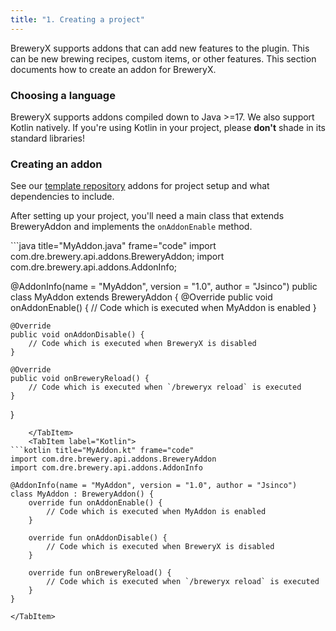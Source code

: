 ```yaml
---
title: "1. Creating a project"
---
```




BreweryX supports addons that can add new features to the plugin. 
This can be new brewing recipes, custom items, or other features. 
This section documents how to create an addon for BreweryX.

### Choosing a language

BreweryX supports addons compiled down to Java >=17. We also support Kotlin natively.
If you're using Kotlin in your project, please **don't** shade in its standard libraries!

### Creating an addon

See our [template repository](https://github.com/BreweryTeam/ExampleBreweryAddon) addons for project setup and what dependencies to include.

After setting up your project, you'll need a main class that extends BreweryAddon and implements the `onAddonEnable` method.


<Tabs syncKey="addon-mainclass">
    <TabItem label="Java">
```java title="MyAddon.java" frame="code"
import com.dre.brewery.api.addons.BreweryAddon;
import com.dre.brewery.api.addons.AddonInfo;    

@AddonInfo(name = "MyAddon", version = "1.0", author = "Jsinco")
public class MyAddon extends BreweryAddon {
    @Override
    public void onAddonEnable() {
        // Code which is executed when MyAddon is enabled
    }

    @Override
    public void onAddonDisable() {
        // Code which is executed when BreweryX is disabled
    }

    @Override
    public void onBreweryReload() {
        // Code which is executed when `/breweryx reload` is executed
    }
}
```
    </TabItem>
    <TabItem label="Kotlin">
```kotlin title="MyAddon.kt" frame="code"
import com.dre.brewery.api.addons.BreweryAddon
import com.dre.brewery.api.addons.AddonInfo

@AddonInfo(name = "MyAddon", version = "1.0", author = "Jsinco")
class MyAddon : BreweryAddon() {
    override fun onAddonEnable() {
        // Code which is executed when MyAddon is enabled
    }

    override fun onAddonDisable() {
        // Code which is executed when BreweryX is disabled
    }

    override fun onBreweryReload() {
        // Code which is executed when `/breweryx reload` is executed
    }
}
```
    </TabItem>
</Tabs>
